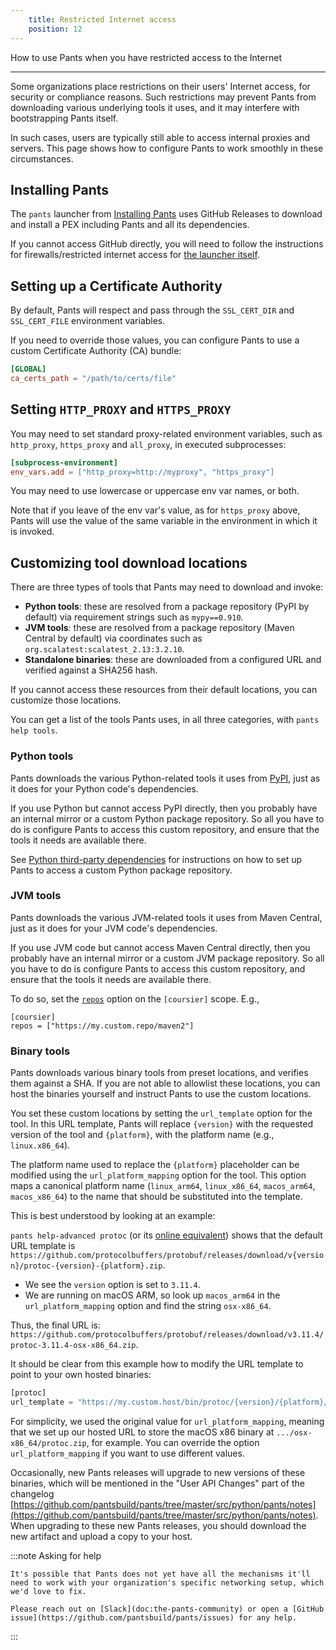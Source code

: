 ```yaml
---
    title: Restricted Internet access
    position: 12
---
```


How to use Pants when you have restricted access to the Internet

---

Some organizations place restrictions on their users' Internet access, for security or compliance reasons.  Such restrictions may prevent Pants from downloading various underlying tools it uses, and it may interfere with bootstrapping Pants itself. 

In such cases, users are typically still able to access internal proxies and servers. This page shows how to configure Pants to work smoothly in these circumstances.

Installing Pants
----------------

The `pants` launcher from [Installing Pants](doc:installation) uses GitHub Releases to download and install a PEX including Pants and all its dependencies.

If you cannot access GitHub directly, you will need to follow the instructions for firewalls/restricted internet access for [the launcher itself](https://github.com/pantsbuild/scie-pants).

Setting up a Certificate Authority
----------------------------------

By default, Pants will respect and pass through the `SSL_CERT_DIR` and `SSL_CERT_FILE` environment variables.

If you need to override those values, you can configure Pants to use a custom Certificate Authority (CA) bundle:

```toml title="pants.toml"
[GLOBAL]
ca_certs_path = "/path/to/certs/file"
```

Setting `HTTP_PROXY` and `HTTPS_PROXY`
--------------------------------------

You may need to set standard proxy-related environment variables, such as `http_proxy`, `https_proxy` and `all_proxy`, in executed subprocesses:

```toml title="pants.toml"
[subprocess-environment]
env_vars.add = ["http_proxy=http://myproxy", "https_proxy"]
```

You may need to use lowercase or uppercase env var names, or both.

Note that if you leave of the env var's value, as for `https_proxy` above, Pants will use the value of the same variable in the environment in which it is invoked.

Customizing tool download locations
-----------------------------------

There are three types of tools that Pants may need to download and invoke:

- **Python tools**: these are resolved from a package repository (PyPI by default) via requirement strings such as `mypy==0.910`.
- **JVM tools**: these are resolved from a package repository (Maven Central by default) via coordinates such as `org.scalatest:scalatest_2.13:3.2.10`.
- **Standalone binaries**: these are downloaded from a configured URL and verified against a SHA256 hash.

If you cannot access these resources from their default locations, you can customize those locations.

You can get a list of the tools Pants uses, in all three categories, with `pants help tools`. 

### Python tools

Pants downloads the various Python-related tools it uses from [PyPI](https://pypi.org/), just as it does for your Python code's dependencies. 

If you use Python but cannot access PyPI directly, then you probably have an internal mirror or a custom Python package repository.  So all you have to do is configure Pants to access this custom repository, and ensure that the tools it needs are available there.

See [Python third-party dependencies](doc:python-third-party-dependencies#custom-repositories) for instructions on how to set up Pants to access a custom Python package repository. 

### JVM tools

Pants downloads the various JVM-related tools it uses from Maven Central, just as it does for your JVM code's dependencies.

If you use JVM code but cannot access Maven Central directly, then you probably have an internal mirror or a custom JVM package repository. So all you have to do is configure Pants to access this custom repository, and ensure that the tools it needs are available there. 

To do so, set the [`repos`](doc:reference-coursier#section-repos) option on the `[coursier]` scope. E.g., 

```text title="pants.toml"
[coursier]
repos = ["https://my.custom.repo/maven2"]
```

### Binary tools

Pants downloads various binary tools from preset locations, and verifies them against a SHA. If you are not able to allowlist these locations, you can host the binaries yourself and instruct Pants to use the custom locations. 

You set these custom locations by setting the `url_template` option for the tool. In this URL template, Pants will replace `{version}` with the requested version of the tool and `{platform}`, with the platform name (e.g., `linux.x86_64`). 

The platform name used to replace the `{platform}` placeholder can be modified using the `url_platform_mapping` option for the tool. This option maps a canonical platform name (`linux_arm64`, `linux_x86_64`, `macos_arm64`, `macos_x86_64`) to the name that should be substituted into the template. 

This is best understood by looking at an example:

`pants help-advanced protoc` (or its [online equivalent](doc:reference-protoc#advanced-options)) shows that the default URL template is `https://github.com/protocolbuffers/protobuf/releases/download/v{version}/protoc-{version}-{platform}.zip`. 

- We see the `version` option is set to `3.11.4`. 
- We are running on macOS ARM, so look up `macos_arm64` in the `url_platform_mapping` option and find the string `osx-x86_64`. 

Thus, the final URL is:  
`https://github.com/protocolbuffers/protobuf/releases/download/v3.11.4/protoc-3.11.4-osx-x86_64.zip`.

It should be clear from this example how to modify the URL template to point to your own hosted binaries:

```python title="pants.toml"
[protoc]
url_template = "https://my.custom.host/bin/protoc/{version}/{platform}/protoc.zip"
```

For simplicity, we used the original value for `url_platform_mapping`, meaning that we set up our hosted URL to store the macOS x86 binary at `.../osx-x86_64/protoc.zip`, for example. You can override the option `url_platform_mapping` if you want to use different values.

Occasionally, new Pants releases will upgrade to new versions of these binaries, which will be mentioned in the "User API Changes" part of the changelog [https://github.com/pantsbuild/pants/tree/master/src/python/pants/notes](https://github.com/pantsbuild/pants/tree/master/src/python/pants/notes). When upgrading to these new Pants releases, you should download the new artifact and upload a copy to your host.


:::note Asking for help

    
    It's possible that Pants does not yet have all the mechanisms it'll need to work with your organization's specific networking setup, which we'd love to fix.
    
    Please reach out on [Slack](doc:the-pants-community) or open a [GitHub issue](https://github.com/pantsbuild/pants/issues) for any help.

:::